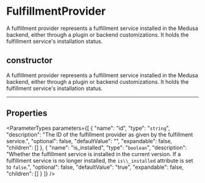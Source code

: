 
# FulfillmentProvider

A fulfillment provider represents a fulfillment service installed in the Medusa backend, either through a plugin or backend customizations. It holds the fulfillment service's installation status.

## constructor

A fulfillment provider represents a fulfillment service installed in the Medusa backend, either through a plugin or backend customizations. It holds the fulfillment service's installation status.

___

## Properties

<ParameterTypes parameters={[
  {
    "name": "id",
    "type": "`string`",
    "description": "The ID of the fulfillment provider as given by the fulfillment service.",
    "optional": false,
    "defaultValue": "",
    "expandable": false,
    "children": []
  },
  {
    "name": "is_installed",
    "type": "`boolean`",
    "description": "Whether the fulfillment service is installed in the current version. If a fulfillment service is no longer installed, the `is\\_installed` attribute is set to `false`.",
    "optional": false,
    "defaultValue": "true",
    "expandable": false,
    "children": []
  }
]} />
